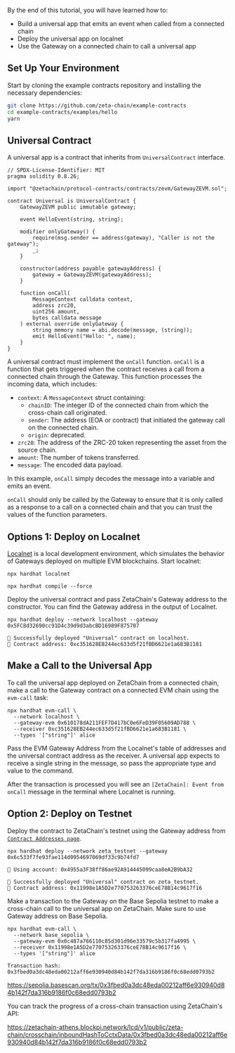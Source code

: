 By the end of this tutorial, you will have learned how to:

- Build a universal app that emits an event when called from a connected chain
- Deploy the universal app on localnet
- Use the Gateway on a connected chain to call a universal app

## Set Up Your Environment

Start by cloning the example contracts repository and installing the necessary
dependencies:

```bash
git clone https://github.com/zeta-chain/example-contracts
cd example-contracts/examples/hello
yarn
```

## Universal Contract

A universal app is a contract that inherits from `UniversalContract` interface.

```solidity filename="contracts/Universal.sol"
// SPDX-License-Identifier: MIT
pragma solidity 0.8.26;

import "@zetachain/protocol-contracts/contracts/zevm/GatewayZEVM.sol";

contract Universal is UniversalContract {
    GatewayZEVM public immutable gateway;

    event HelloEvent(string, string);

    modifier onlyGateway() {
        require(msg.sender == address(gateway), "Caller is not the gateway");
        _;
    }

    constructor(address payable gatewayAddress) {
        gateway = GatewayZEVM(gatewayAddress);
    }

    function onCall(
        MessageContext calldata context,
        address zrc20,
        uint256 amount,
        bytes calldata message
    ) external override onlyGateway {
        string memory name = abi.decode(message, (string));
        emit HelloEvent("Hello: ", name);
    }
}
```

A universal contract must implement the `onCall` function. `onCall` is a
function that gets triggered when the contract receives a call from a connected
chain through the Gateway. This function processes the incoming data, which
includes:

- `context`: A `MessageContext` struct containing:
  - `chainID`: The integer ID of the connected chain from which the cross-chain
    call originated.
  - `sender`: The address (EOA or contract) that initiated the gateway call on
    the connected chain.
  - `origin`: deprecated.
- `zrc20`: The address of the ZRC-20 token representing the asset from the
  source chain.
- `amount`: The number of tokens transferred.
- `message`: The encoded data payload.

In this example, `onCall` simply decodes the message into a variable and emits
an event.

`onCall` should only be called by the Gateway to ensure that it is only called
as a response to a call on a connected chain and that you can trust the values
of the function parameters.

## Options 1: Deploy on Localnet

[Localnet](/developers/tutorials/localnet) is a local development environment,
which simulates the behavior of Gateways deployed on multiple EVM blockchains.
Start localnet:

```
npx hardhat localnet
```

```
npx hardhat compile --force
```

Deploy the universal contract and pass ZetaChain's Gateway address to the
constructor. You can find the Gateway address in the output of Localnet.

```
npx hardhat deploy --network localhost --gateway 0x5FC8d32690cc91D4c39d9d3abcBD16989F875707
```

```
🚀 Successfully deployed "Universal" contract on localhost.
📜 Contract address: 0xc351628EB244ec633d5f21fBD6621e1a683B1181
```

## Make a Call to the Universal App

To call the universal app deployed on ZetaChain from a connected chain, make a
call to the Gateway contract on a connected EVM chain using the `evm-call` task:

```
npx hardhat evm-call \
  --network localhost \
  --gateway-evm 0x610178dA211FEF7D417bC0e6FeD39F05609AD788 \
  --receiver 0xc351628EB244ec633d5f21fBD6621e1a683B1181 \
  --types '["string"]' alice
```

Pass the EVM Gateway Address from the Localnet's table of addresses and the
universal contract address as the receiver. A universal app expects to receive a
single string in the message, so pass the appropriate type and value to the
command.

After the transaction is processed you will see an `[ZetaChain]: Event from onCall` message in the terminal where Localnet is running.

## Option 2: Deploy on Testnet

Deploy the contract to ZetaChain's testnet using the Gateway address from
[`Contract Addresses page`](/reference/network/contracts/).

```
npx hardhat deploy --network zeta_testnet --gateway 0x6c533f7fe93fae114d0954697069df33c9b74fd7
```

```
🔑 Using account: 0x4955a3F38ff86ae92A914445099caa8eA2B9bA32

🚀 Successfully deployed "Universal" contract on zeta_testnet.
📜 Contract address: 0x11998e1A5D2e770753263376ceE78B14c9617f16
```

Make a transaction to the Gateway on the Base Sepolia testnet to make a
cross-chain call to the universal app on ZetaChain. Make sure to use Gateway
address on Base Sepolia.

```
npx hardhat evm-call \
  --network base_sepolia \
  --gateway-evm 0x0c487a766110c85d301d96e33579c5b317fa4995 \
  --receiver 0x11998e1A5D2e770753263376ceE78B14c9617f16 \
  --types '["string"]' alice
```

```
Transaction hash: 0x3fbed0a3dc48eda00212aff6e930940d84b142f7da316b9186f0c68edd0793b2
```

https://sepolia.basescan.org/tx/0x3fbed0a3dc48eda00212aff6e930940d84b142f7da316b9186f0c68edd0793b2

You can track the progress of a cross-chain transaction using ZetaChain's API:

https://zetachain-athens.blockpi.network/lcd/v1/public/zeta-chain/crosschain/inboundHashToCctxData/0x3fbed0a3dc48eda00212aff6e930940d84b142f7da316b9186f0c68edd0793b2
